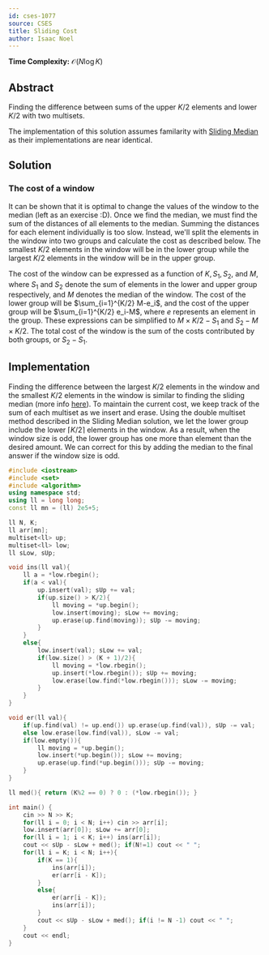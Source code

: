 ```yaml
---
id: cses-1077
source: CSES
title: Sliding Cost
author: Isaac Noel
---
```


**Time Complexity:** $\mathcal{O}(N\log K)$

## Abstract

Finding the difference between sums of the upper $K/2$ elements and lower $K/2$
with two multisets.

<Warning>

The implementation of this solution assumes familarity with
[Sliding Median](/gold/sliding#problem-cses-1076) as their implementations are
near identical.

</Warning>

## Solution

### The cost of a window

It can be shown that it is optimal to change the values of the window to the
median (left as an exercise :D). Once we find the median, we must find the sum
of the distances of all elements to the median. Summing the distances for each
element individually is too slow. Instead, we'll split the elements in the
window into two groups and calculate the cost as described below. The smallest
$K/2$ elements in the window will be in the lower group while the largest $K/2$
elements in the window will be in the upper group.

The cost of the window can be expressed as a function of $K,S_1,S_2$, and $M$,
where $S_1$ and $S_2$ denote the sum of elements in the lower and upper group
respectively, and $M$ denotes the median of the window. The cost of the lower
group will be $\sum_{i=1}^{K/2} M-e_i$, and the cost of the upper group will be
$\sum_{i=1}^{K/2} e_i-M$, where $e$ represents an element in the group. These
expressions can be simplified to $M\times K/2 - S_1$ and $S_2 - M\times K/2$.
The total cost of the window is the sum of the costs contributed by both groups,
or $S_2-S_1$.

## Implementation

Finding the difference between the largest $K/2$ elements in the window and the
smallest $K/2$ elements in the window is similar to finding the sliding median
(more info [here](/solutions/cses-1076?lang=cpp)). To maintain the current cost,
we keep track of the sum of each multiset as we insert and erase. Using the
double multiset method described in the Sliding Median solution, we let the
lower group include the lower $\lceil K/2 \rceil$ elements in the window. As a
result, when the window size is odd, the lower group has one more than element
than the desired amount. We can correct for this by adding the median to the
final answer if the window size is odd.

```cpp
#include <iostream>
#include <set>
#include <algorithm>
using namespace std;
using ll = long long;
const ll mn = (ll) 2e5+5;

ll N, K;
ll arr[mn];
multiset<ll> up;
multiset<ll> low;
ll sLow, sUp;

void ins(ll val){
	ll a = *low.rbegin();
	if(a < val){
		up.insert(val); sUp += val;
		if(up.size() > K/2){
			ll moving = *up.begin();
			low.insert(moving); sLow += moving;
			up.erase(up.find(moving)); sUp -= moving;
		}
	}
	else{
		low.insert(val); sLow += val;
		if(low.size() > (K + 1)/2){
			ll moving = *low.rbegin();
			up.insert(*low.rbegin()); sUp += moving;
			low.erase(low.find(*low.rbegin())); sLow -= moving;
		}
	}
}

void er(ll val){
	if(up.find(val) != up.end()) up.erase(up.find(val)), sUp -= val;
	else low.erase(low.find(val)), sLow -= val;
	if(low.empty()){
		ll moving = *up.begin();
		low.insert(*up.begin()); sLow += moving;
		up.erase(up.find(*up.begin())); sUp -= moving;
	}
}

ll med(){ return (K%2 == 0) ? 0 : (*low.rbegin()); }

int main() {
	cin >> N >> K;
	for(ll i = 0; i < N; i++) cin >> arr[i];
	low.insert(arr[0]); sLow += arr[0];
	for(ll i = 1; i < K; i++) ins(arr[i]);
	cout << sUp - sLow + med(); if(N!=1) cout << " ";
	for(ll i = K; i < N; i++){
		if(K == 1){
			ins(arr[i]);
			er(arr[i - K]);
		}
		else{
			er(arr[i - K]);
			ins(arr[i]);
		}
		cout << sUp - sLow + med(); if(i != N -1) cout << " ";
	}
	cout << endl;
}
```

